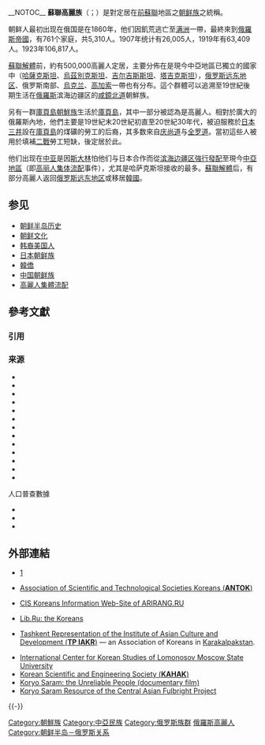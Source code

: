 {{noteTA
|G1=地名
|G2=PP
|1=zh-cn:朝鲜; zh-tw:朝鮮; 
}}
{{Dablink|本文特指生活於前蘇聯地區的[[高麗人|高麗人]]。關於這一別稱可指代的朝鲜族/韓民族本身，見'''[[朝鲜族|朝鲜族]]'''；1940年代，该词也用于指代[[中国朝鲜族|中国朝鲜族]]。}}
__NOTOC__
{{Infobox Ethnic group
|group      = 蘇聯高麗族
|image      =
|population = 500,000
|region1={{flagcountry|Uzbekistan}}
|pop1=198,000
|ref1=<ref name="KSKi">{{harvnb|Ki|2002}}</ref>
|region2={{flagcountry|Russia}}
|pop2=125,000
|ref2=<ref name="KSKi"/>
|region3={{flagcountry|Kazakhstan}}
|pop3=105,000
|ref3=<ref name="KSKi"/>
|region4={{flagcountry|Kyrgyzstan}}
|pop4=19,000
|ref4=<ref name="KSKi"/>
|region5={{flagcountry|Ukraine}}
|pop5=13,000
|ref5=<ref name="KSKi"/>
|region6={{flagcountry|Tajikistan}}
|pop6=6,000
|ref6=<ref name="KSKi"/>
|region7={{flagcountry|Turkmenistan}}
|pop7=3,000
|ref7=<ref name="KSKi"/>
|languages  = [[高丽语_(苏联)|高麗語]]、[[俄語|俄語]]
|religions  = [[東正教|東正教]]、[[新教|新教]]、[[佛教|佛教]]、[[儒學|儒學]]
|related    = [[朝鲜族|朝鲜族]]、{{link-en|俄羅斯人在韓國|Russians in Korea|在韓國的俄羅斯人}}
}}
'''蘇聯高麗族'''（{{Lang-ru|Корё сарам}}；{{Kor|k=고려인|hanja=高麗人}}）是對定居在[[前蘇聯|前蘇聯]]地區之[[朝鲜族|朝鲜族]]之統稱。

朝鲜人最初出现在俄国是在1860年，他们因飢荒逃亡至[[满洲|满洲]]一帶，最終來到[[俄羅斯帝國|俄羅斯帝國]]，有761个家庭，共5,310人。1907年统计有26,005人，1919年有63,409人。1923年106,817人。

[[蘇聯解體|蘇聯解體]]前，約有500,000高麗人定居，主要分佈在是現今中亞地區已獨立的國家中（[[哈薩克斯坦|哈薩克斯坦]]、[[烏茲別克斯坦|烏茲別克斯坦]]、[[吉尔吉斯斯坦|吉尔吉斯斯坦]]、[[塔吉克斯坦|塔吉克斯坦]]），[[俄罗斯远东地区|俄罗斯远东地区]]、俄罗斯南部、[[烏克兰|烏克兰]]、[[高加索|高加索]]一帶也有分布。這个群體可以追溯至19世紀後期生活在[[俄羅斯|俄羅斯]]滨海边疆区的[[咸鏡北道|咸鏡北道]]朝鮮族。

另有一群[[庫頁島朝鮮族|庫頁島朝鮮族]]生活於[[庫頁島|庫頁島]]，其中一部分被認為是高麗人。相對於廣大的俄羅斯內地，他們主要是19世紀末20世紀初直至20世紀30年代，被迫服務於[[日本|日本]][[三井集團|三井]]設在[[庫頁島|庫頁島]]的煤礦的勞工的后裔，其多数來自[[庆尚道|庆尚道]]与[[全罗道|全罗道]]。當初這些人被用於填補[[二戰|二戰]]勞工短缺，後定居於此。

他们出现在[[中亚|中亚]]是因[[斯大林|斯大林]]怕他们与日本合作而從[[滨海边疆区|滨海边疆区]][[高麗人集體流配|強行發配]]至現今[[中亚|中亞地區]]（即[[高麗人集體流配|高丽人集体流配]]事件），尤其是哈萨克斯坦接收的最多。[[苏联解体|蘇聯解體]]后，有部分高麗人返回[[俄羅斯遠東地區|俄罗斯远东地区]]或移居[[大韓民國|韓國]]。

== 参见 ==
* [[朝鲜半岛历史|朝鲜半岛历史]]
* [[朝鲜文化|朝鲜文化]]
* [[韩裔美国人|韩裔美国人]]
* [[日本朝鲜族|日本朝鲜族]]
* [[韓僑|韓僑]]
* [[中国朝鲜族|中国朝鲜族]]
* [[高麗人集體流配|高麗人集體流配]]

== 參考文獻==
=== 引用 ===
{{Reflist}}

=== 来源 ===
{{refbegin|30em}}
* {{citation |url=http://www.ecsocman.edu.ru/images/pubs/2005/06/13/0000213102/010Alekseenko.pdf |format=PDF |last=Alekseenko |first=Aleksandr Nikolaevich |title="Республика в зеркале переписей населения" ("Republic in the Mirror of the Population Census") |journal=Sotsiologicheskie Issledovaniia |year=2001 |issue=12 |pages=58–62 |deadurl=yes |archiveurl=https://wayback.archive-it.org/all/20070630174639/http://www.ecsocman.edu.ru/images/pubs/2005/06/13/0000213102/010Alekseenko.pdf |archivedate=2007-06-30 }}
* {{citation |title=The social reality faced by ethnic Koreans in Central Asia|journal=Korean and Korean American Studies Bulletin|volume=12|number=2-3|pages=45–88|year=2004|last=Back|first=Tae-Hyun}}
* {{citation|last=Chang|first=Jon|title=Central Asia or Bust|journal=Koream Journal|date=February 2005|url=http://www.koreamjournal.com/Magazine/index.php/kj/2005/february/spotlight/central_asia_or_bust|accessdate=2009-02-26|deadurl=yes|archiveurl=https://web.archive.org/web/20081007111253/http://www.koreamjournal.com/Magazine/index.php/kj/2005/february/spotlight/central_asia_or_bust|archivedate=2008-10-07}}
* {{citation|chapter=Strategic Adjustments and Countermeasures against Extremist Forces of Central Asian Countries after 9/11|last=Dong|first=Xiaoyang|last2=Su|first2=Chang|title=Proceedings of the Central Asia Symposium, Monterey, California|publisher=U.S. Army Training and Doctrine Command|publication-place=Fort Monroe, Virginia|date=August 2005|accessdate=2007-03-26|url=http://leav-www.army.mil/fmso/documents/New-Great-Game.pdf|format=PDF|pages=45–77|deadurl=yes|archiveurl=https://web.archive.org/web/20080410040701/http://leav-www.army.mil/fmso/documents/New-Great-Game.pdf|archivedate=2008-04-10}}
* {{citation |last=Ki|first=Kwangseo |chapter=구소련 한인사회의 역사적 변천과 현실 [Korean society in the former Soviet Union: historical development and realities] |title = Proceedings of 2002 Conference of the Association for the Study of Overseas Koreans (ASOK) |publisher=Association for the Study of Overseas Koreans|date=December 2002|publication-place=Seoul}}
* {{citation |last=Kim |first=German Nikolaevich |year=2003 |title=Names of Koryo-saram |publisher=Al-Farabi University |url=http://www.koryosaram.freenet.kz/update1/names.doc |accessdate=2007-03-26 |deadurl=yes |archiveurl=https://web.archive.org/web/20031030024707/http://www.koryosaram.freenet.kz/update1/names.doc |archivedate=2003-10-30 }}
* {{citation|last=Kim|first=Young-Sik|year=2003b|title=Who were the Soviet Koreans? The left-right confrontation in Korea – Its origin|url=http://www.asianresearch.org/articles/1632.html|publisher=Association for Asian Research|accessdate=2009-02-26|archive-url=https://web.archive.org/web/20070409034111/http://asianresearch.org/articles/1632.html|archive-date=2007-04-09|dead-url=yes}}
* {{citation |last=Lankov |first=Andrei|authorlink=Andrei Lankov|chapter=The Emergence of the Soviet faction in North Korea, 1945–55|pages=110–135 |title=From Stalin to Kim Il Song: the formation of North Korea, 1945–1960|publisher=C. Hurst & Co.|year=2002 |ISBN = 978-1-85065-563-3 }}
* {{citation|title=Overseas Koreans |last=Lee|first=Kwang-kyu|publisher=Jimoondang|location=Seoul|year=2000|isbn=89-88095-18-9}}
* {{citation|last=Lee|first=Jeanyoung|chapter=Migration, Ethnicity and Citizenship: Ethnic-Korean Returnees in the Russian Far East|url=http://www.asiacultureforum.org/pdf/multi/multi_0202_Jeanyoung%20Lee.pdf|year=2006|accessdate=2006-11-23|title=Asia Culture Forum|publisher=[[Inha_University|Inha University]]|format=[[PDF|PDF]]}}{{dead link|date=十一月 2017 |bot=InternetArchiveBot }}
* {{citation|url=http://lgi.osi.hu/ethnic/csdb/doc/Apavlenko1.doc|last=Pavlenko|first=Valentina Nikolaevna|title=Establishing a boarding school for Koreans in Ukraine|journal=Local Government and Public Service Reform Initiative Case Studies|issue=30|format=Microsoft Word|year=1999|deadurl=yes|archiveurl=https://web.archive.org/web/20041124071107/http://lgi.osi.hu/ethnic/csdb/doc/Apavlenko1.doc|archivedate=2004-11-24}}
* {{citation |last=Pohl |first=J. Otto |title=Ethnic Cleansing in the USSR, 1937-1949 |publisher=Greenwood |ISBN = 0-313-30921-3 |year=1999 }}
* {{citation|last=Schlyter|first=Bridget|url=http://orient4.orient.su.se/centralasia/FocasWien.html|chapter=Korean Business and Culture in Former Soviet Central Asia|title=Forum for Central Asian Studies|publisher=Stockholm University|accessdate=2006-12-11|year=2004|deadurl=yes|archiveurl=https://web.archive.org/web/20040517114418/http://orient4.orient.su.se/centralasia/FocasWien.html|archivedate=2004-05-17}}

; 人口普查數據
* {{citation |ref = CITEREFRussian_Census1897 |url = http://demoscope.ru/weekly/ssp/rus_lan_97.php |website = Demoscope.ru |title = Первая всеобщая перепись населения Российской Империи 1897 г. (General Population Census of the Russian Empire in 1897) |access-date = 2007-05-20 |archive-date = 2012-02-04 |archive-url = https://web.archive.org/web/20120204034344/http://demoscope.ru/weekly/ssp/rus_lan_97.php |dead-url = no }}
* {{citation |title=Soviet censuses: Introduction to the census data, legend to the tables, and sources |year=2000 |access-date=2009-12-01 |publisher=[[特羅姆瑟大學|University of Tromsø]] |publication-place=Norway |url=http://www.hum.uit.no/a/trond/sintr.html |first=Trond |last=Trosterud |deadurl=yes |archiveurl=https://web.archive.org/web/20001029094430/http://www.hum.uit.no/a/trond/sintr.html |archivedate=2000-10-29 }}
* {{citation |ref = CITEREFRussian_Census2002 |title = Russian Census |publisher = Федеральная служба государственной статистики |date = 2002-10-09 |url = http://www.perepis2002.ru/ct/doc/TOM_04_01.xls |access-date = 2006-07-26 |archive-date = 2016-02-29 |archive-url = https://web.archive.org/web/20160229073920/http://www.perepis2002.ru/ct/doc/TOM_04_01.xls |dead-url = no }}
{{refend}}

== 外部連結 ==
{{Commons category|History of Korea}}
* {{Ru icon}} [http://koryo-saram.ru] {{Wayback|url=http://koryo-saram.ru/ |date=20190502055410 }}
* {{Ru icon}} [https://web.archive.org/web/20180810071128/http://ksearu.org/ Association of Scientific and Technological Societies Koreans ('''ANTOK''')]
* {{Ru icon}} [http://arirang.ru CIS Koreans Information Web-Site of ARIRANG.RU] {{Wayback|url=http://arirang.ru/ |date=20200227194810 }}
* {{Ru icon}} [http://world.lib.ru/k/kim_o_i/indexdate.shtml Lib.Ru: the Koreans] {{Wayback|url=http://world.lib.ru/k/kim_o_i/indexdate.shtml |date=20160401215207 }}
* {{Ru icon}} [http://koryoplanet.narod.ru Tashkent Representation of the Institute of Asian Culture and Development ('''TP IAKR''')] {{Wayback|url=http://koryoplanet.narod.ru/ |date=20130603081905 }} — an Association of Koreans in [[卡拉卡爾帕克斯坦共和國|Karakalpakstan]].
* [http://icfks.narod.ru/IndexEN.htm  International Center for Korean Studies of Lomonosov Moscow State University]{{dead link|date=2018年5月 |bot=InternetArchiveBot |fix-attempted=yes }}
* [https://web.archive.org/web/20120420031557/http://www.ntokaxak.kz/index_eng.html Korean Scientific and Engineering Society ('''KAHAK''')]
* [http://koryosaram.net Koryo Saram: the Unreliable People (documentary film)] {{Wayback|url=http://koryosaram.net/ |date=20200217004259 }}
* [https://web.archive.org/web/20080224202608/http://www.sslee.freenet.kz/projectinformation.htm Koryo Saram Resource of the Central Asian Fulbright Project]

{{-}}
{{俄羅斯民族}}
{{韓僑}}
{{Portal bar|朝鲜半岛|俄罗斯|苏联|历史|国际关系}}

{{DEFAULTSORT:G}}
[[Category:朝鮮族|Category:朝鮮族]]
[[Category:中亞民族|Category:中亞民族]]
[[Category:俄罗斯族群|Category:俄罗斯族群]]
[[Category:俄羅斯高麗人|]]
[[Category:朝鲜半岛－俄罗斯关系|Category:朝鲜半岛－俄罗斯关系]]